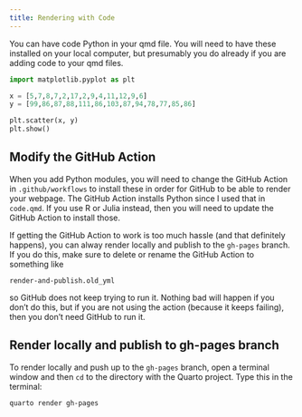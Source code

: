 ```yaml
---
title: Rendering with Code
---
```


You can have code Python in your qmd file. You will need to have these installed on your local computer, but presumably you do already if you are adding code to your qmd files.

```python
import matplotlib.pyplot as plt

x = [5,7,8,7,2,17,2,9,4,11,12,9,6]
y = [99,86,87,88,111,86,103,87,94,78,77,85,86]

plt.scatter(x, y)
plt.show()
```


## Modify the GitHub Action

When you add Python modules, you will need to change the GitHub Action in `.github/workflows` to install these in order for GitHub to be able to render your webpage. The GitHub Action installs Python since I used that in `code.qmd`. If you use R or Julia instead, then you will need to update the GitHub Action to install those.

If getting the GitHub Action to work is too much hassle (and that definitely happens), you can alway render locally and publish to the `gh-pages` branch. If you do this, make sure to delete or rename the GitHub Action to something like
```
render-and-publish.old_yml
```
so GitHub does not keep trying to run it. Nothing bad will happen if you don't do this, but if you are not using the action (because it keeps failing), then you don't need GitHub to run it.

## Render locally and publish to gh-pages branch

To render locally and push up to the `gh-pages` branch, open a terminal window and then `cd` to the directory with the Quarto project. Type this in the terminal:
```
quarto render gh-pages
```

